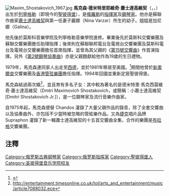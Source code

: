 {{NoteTA
|T=zh-cn:马克西姆·肖斯塔科维奇;zh-tw:馬克辛·蕭士塔高維奇;zh-hk:馬克森·蕭士達高維契;
|1=zh-cn:马克西姆;zh-tw:馬克辛;zh-hk:馬克森;
|2=zh-cn:肖斯塔科维奇;zh-tw:蕭士塔高維奇;zh-tw:蕭士達高維契;
}}
[[File:Maxim_Shostakovich_1967.jpg|thumb]]
'''馬克森·德米特里耶維奇·蕭士達高維契'''（{{lang-en|'''Maxim Dmitrievich Shostakovich'''}}，{{lang-ru|'''Макси́м Дми́триевич Шостако́вич'''}}，{{bd|1938年|5月10日|}}）出生於[[列寧格勒|列寧格勒]]（即現今的[[聖彼得堡|聖彼得堡]]），是[[俄羅斯|俄羅斯]]的[[指揮家|指揮家]]及[[鋼琴家|鋼琴家]]。他亦是蘇聯作曲家[[德米特里·德米特里耶维奇·肖斯塔科维奇|蕭士達高維契]]與第一任妻子麗娜（Nina Varzar）所生的幼子。姐姐是加尼娜（Galina）。

他先後於莫斯科音樂學院及列寧格勒音樂學院進修。畢業後先於莫斯科交響樂團及蘇聯交響樂團擔任助理指揮；後來則在蘇聯聯邦電台及電視台交響樂團及莫斯科電台及電視台交響樂團擔任首席指揮，並曾為其父親的《[[第15號交響曲_(蕭士塔高維奇)|第15號交響曲]]》作首演指揮。另外《[[第2號鋼琴協奏曲_(蕭斯達高維契)|第2號鋼琴協奏曲]]》亦是父親題獻給他作為19歲的生日禮物。

1979年，馬克森連同家人出走至[[西德|西德]]，並於1981年移居至美國。<ref>{{cite web|title=Dmitri Shostakovich|url=http://www.smsymphony.org/sms9899/shostakovich.html|accessdate=2011-02-04|archiveurl=https://web.archive.org/web/20090527122215/http://www.smsymphony.org/sms9899/shostakovich.html|archivedate=2009-05-27|dead-url=yes}}</ref>期間他曾於[[新奧爾良|新奧爾良]]交響樂團及[[香港管弦樂團|香港管弦樂團]]擔任指揮。1994年回國並重新定居聖彼得堡。

馬克森結過兩次婚<ref>http://entertainment.timesonline.co.uk/tol/arts_and_entertainment/music/article7088032.ece</ref>，並且育有多名子女：其中較為著名的是德米特里·馬克西莫維奇·蕭士達高維契（Dmtri Maximovich Shostakovich，或簡稱：小蕭士達高維契[Dmitri Shostakovich Jr.]），是一位鋼琴家及流行音樂作曲家。

自1975年起，馬克森便替 Chandos 灌錄了大量父親作品的錄音，除了全套交響曲以及協奏曲外，亦包括不少當時被忽略的管絃樂作品。{{When|最近|time=2021-04-04}}又為[[捷克|捷克]]唱片品牌 Supraphon 灌錄了新一輯蕭士達高維契的十五首交響曲全集，合作的樂團是[[布拉格|布拉格]]交響樂團。

==注釋==
{{Reflist|2}}

{{Authority control}}
{{音乐家小作品}}

{{DEFAULTSORT:Shostakovich, Maxim}}
[[Category:俄罗斯古典钢琴家|Category:俄罗斯古典钢琴家]]
[[Category:俄罗斯指挥家|Category:俄罗斯指挥家]]
[[Category:聖彼得堡人|Category:聖彼得堡人]]
[[Category:圣彼得堡音乐学院校友|Category:圣彼得堡音乐学院校友]]